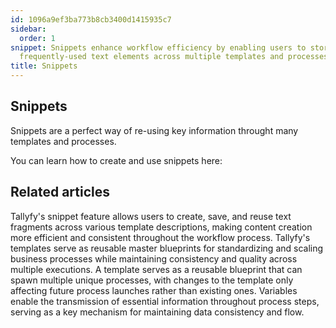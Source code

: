 ```yaml
---
id: 1096a9ef3ba773b8cb3400d1415935c7
sidebar:
  order: 1
snippet: Snippets enhance workflow efficiency by enabling users to store and reuse
  frequently-used text elements across multiple templates and processes.
title: Snippets
---
```


## Snippets

Snippets are a perfect way of re-using key information throught many templates and processes.

You can learn how to create and use snippets here:



<PageTree />


## Related articles
<CardGrid>
<LinkTitleCard header="<b>Snippets > Use snippets</b>" href="/products/pro/documenting/templates/snippets/how-can-i-use-snippets-to-simplify-workflow-in-tallyfy/" > Tallyfy's snippet feature allows users to create, save, and reuse text fragments across various template descriptions, making content creation more efficient and consistent throughout the workflow process. </LinkTitleCard>
<LinkTitleCard header="<b>Documenting > Templates</b>" href="/products/pro/documenting/templates/" > Tallyfy's templates serve as reusable master blueprints for standardizing and scaling business processes while maintaining consistency and quality across multiple executions. </LinkTitleCard>
<LinkTitleCard header="<b>Pro > Launching</b>" href="/products/pro/launching/" > A template serves as a reusable blueprint that can spawn multiple unique processes, with changes to the template only affecting future process launches rather than existing ones. </LinkTitleCard>
<LinkTitleCard header="<b>Templates > Variables</b>" href="/products/pro/documenting/templates/variables/" > Variables enable the transmission of essential information throughout process steps, serving as a key mechanism for maintaining data consistency and flow. </LinkTitleCard>
</CardGrid>